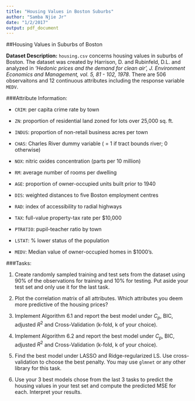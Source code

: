```yaml
---
title: "Housing Values in Boston Suburbs"
author: "Samba Njie Jr"
date: "1/2/2017"
output: pdf_document
---
```


##Housing Values in Suburbs of Boston


**Dataset Description:** `housing.csv` concerns housing values in suburbs of Boston. The dataset was created by Harrison, D. and Rubinfeld, D.L. and analyzed in *'Hedonic prices and the demand for clean air', J. Environment Economics and Management, vol. 5, 81 - 102, 1978*. There are 506 observaitons and 12 continuous attributes including the response variable `MEDV`.

###Attribute Information:

  + `CRIM`: per capita crime rate by town
  
  + `ZN`: proportion of residential land zoned for lots over 25,000 sq. ft.
  
  + `INDUS`: proportion of non-retail business acres per town
  
  + `CHAS`: Charles River dummy variable ( = 1 if tract bounds river; 0 otherwise)
  
  + `NOX`: nitric oxides concentration (parts per 10 million)
  
  + `RM`: average number of rooms per dwelling
  
  + `AGE`: proportion of owner-occupied units built prior to 1940
  
  + `DIS`: weighted distances to five Boston employment centres
  
  + `RAD`: index of accessibility to radial highways
  
  + `TAX`: full-value property-tax rate per $10,000
  
  + `PTRATIO`: pupil-teacher ratio by town
  
  + `LSTAT`: % lower status of the population
  
  + `MEDV`: Median value of owner-occupied homes in $1000's.
  
###Tasks:

1. Create randomly sampled training and test sets from the dataset using 90% of the observations for training and 10% for testing. Put aside your test set and only use it for the last task.

2. Plot the correlation matrix of all attributes. Which attributes you deem more predictive of the housing prices?


3. Implement Algorithm 6.1 and report the best model under $C_{p}$, BIC, adjusted $R^{2}$ and Cross-Validation (k-fold, k of your choice).

4. Implement Algorithm 6.2 and report the best model under $C_{p}$, BIC, adjusted $R^{2}$ and Cross-Validation (k-fold, k of your choice).

5. Find the best model under LASSO and Ridge-regularized LS. Use cross-validation to choose the best penalty. You may use `glmnet` or any other library for this task.

6. Use your 3 best models chose from the last 3 tasks to predict the housing values in your test set and compute the predicted MSE for each. Interpret your results.

